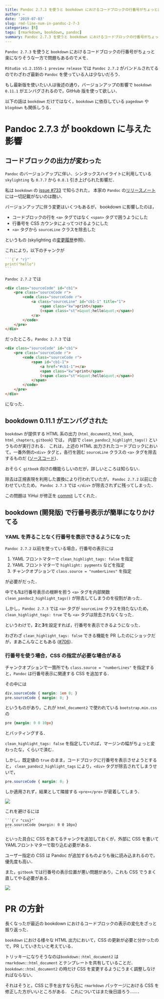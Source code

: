 ```yaml
---
title: Pandoc 2.7.3 を使うと bookdown におけるコードブロックの行番号がちょっと楽になりそう
author: ~
date: '2019-07-03'
slug: rmd-line-num-in-pandoc-2-7-3
categories: [R]
tags: [rmarkdown, bookdown, pandoc]
summary: Pandoc 2.7.3 を使うと bookdown におけるコードブロックの行番号がちょっと楽になりそうな一方で問題もあるのでメモ．bookdown に依存している pagedown や blogdown も関係しうる．
---
```


`Pandoc 2.7.3` を使うと `bookdown` におけるコードブロックの行番号がちょっと楽になりそうな一方で問題もあるのでメモ．

`RStudio v1.2.1555-1 preview release` では `Pandoc 2.7.2` がバンドルされてるのでわざわざ最新の `Pandoc` を使っている人は少ないだろう．

もし最新版を使いたい人は後述の通り，バージョンアップの影響で `bookdown 0.11.1` がエンバグされるので，GitHub 版を使って欲しい．

以下の話は `bookdown` だけではなく，`bookdown` に依存している `pagedown` や `blogdown` も関係しうる．

# Pandoc 2.7.3 が bookdown に与えた影響

## コードブロックの出力が変わった

`Pandoc` のバージョンアップに伴い．シンタックスハイライトに利用している `skylighting` も `0.7.7` から `0.8.1` 引き上げられた影響だ．

私は `bookdown` の [issue #733](https://github.com/rstudio/bookdown/issues/733#issuecomment-506913254) で知らされた，
本家の `Pandoc` の[リリースノート](https://pandoc.org/releases.html#pandoc-2.7.3-11-june-2019)には一切記載がないのは酷い．

バージョンアップに伴う変更はいくつもあるが， bookdown に影響したのは，

- コードブロックの行を `<a>` タグではなく `<span>` タグで囲うようにした
- 行番号を CSS カウンタによってつけるようにした
- `<a>` タグから `sourceLine` クラスを除去した

というもの (skylighting の[変更履歴](https://github.com/jgm/skylighting/blob/master/changelog.md#08----2019-05-27)参照)．

これにより，以下のチャンクが

````r
```{`r "r}"`
print("hello")
```
````

`Pandoc 2.7.2` では

```html
<div class="sourceCode" id="cb1">
    <pre class="sourceCode r">
        <code class="sourceCode r">
            <a class="sourceLine" id="cb1-1" title="1">
                <span class="kw">print</span>
                (<span class="st">&quot;hello&quot;</span>)
            </a>
        </code>
    </pre>
</div>
```

だったところ，`Pandoc 2.7.3` では

```html
<div class="sourceCode" id="cb1">
    <pre class="sourceCode r">
        <code class="sourceCode r">
            <span id="cb1-1">
                <a href="#cb1-1"></a>
                <span class="kw">print</span>
                (<span class="st">&quot;hello&quot;</span>)
            </span>
        </code>
    </pre>
</div>
```

になった．

## bookdown 0.11.1 がエンバグされた

`bookdown` が提供する HTML 系の出力 (`html_document2`, `html_book`, `html_chapters`, `gitbook`) では，
内部で `clean_pandoc2_highlight_tags()` というものが実行される．
これは，上述の HTML 出力されたコードブロックにおいて，一番外側の`<div>` タグと，各行を囲む `sourceLine` クラスの `<a>` タグを除去するものだ ([ソースコード](https://github.com/rstudio/bookdown/blob/364092ad5c1baf6740711d4a3c4d68c024291bb3/R/html.R#L1012-L1018))．

おそらく `gitbook` 向けの機能らしいのだが，詳しいところは知らない．

除去は正規表現を利用した置換により行われていたが， `Pandoc 2.7.2` 以前に合わせていたため， `Pandoc 2.7.3` では `</div>` が除去されずに残ってしまった．

この問題は YiHui が修正を [commit](https://github.com/rstudio/bookdown/commit/364092ad5c1baf6740711d4a3c4d68c024291bb3) してくれた．

## bookdown (開発版) で行番号表示が簡単になりかけてる

### YAML を弄ることなく行番号を表示できるようになった

`Pandoc 2.7.2` 以前を使っている場合，行番号の表示には 

1. YAML フロントマターで `clean_highlight_tags: false` を指定
1. YAML フロントマターで `highlight: pygments` などを指定
1. チャンクオプションで `class.source = "numberLines"` を指定

が必要がだった．

中でも**1**は行番号表示の根幹を担う `<a>` タグを内部関数 `clean_pandoc2_highlight_tags()` が除去してしまうのを役割があった．

しかし，`Pandoc 2.7.3` では `<a>` タグが `sourceLine` クラスを持たないため，`clean_highlight_tags: true` でも `<a>` タグは除去されなくなった．

というわけで，**2**と**3**を設定すれば，行番号を表示できるようになった．

わざわざ `clean_highlight_tags: false` できる機能を PR したのにショックだが，まあこんなこともある ([#706](https://github.com/rstudio/bookdown/pull/706))．

### 行番号を使う場合，CSS の指定が必要な場合がある

チャンクオプションで一箇所でも `class.source = "numberLines"` を指定すると，`Pandoc` は行番号表示に関連する CSS を追加する．

その中には

```css
div.sourceCode { margin: 1em 0; }
pre.sourceCode { margin: 0; }
```

というものがあり，これが `html_document2` で使われている `bootstrap.min.css` の

```css
pre {margin: 0 0 10px}
```

とバッティングする．

`clean_highlight_tags: false` を指定していれば，マージンの幅がちょっと変わったな，くらいで済む．

しかし，既定値の `true` のまま，コードブロックに行番号を表示させようとすると， `clean_pandoc2_highlight_tags` により，`<div>` タグが除去されてしまうせいで，

```css
pre.sourceCode { margin: 0; }
```

しか適用されず，結果として隣接する `<pre></pre>` が密着してしまう．

![](/images/posts/2019-07-03-rmd-line-num-in-pandoc-2-7-3/html-document2.png)

これを避けるには

````
```{`r "css}"`
pre.sourceCode {margin: 0 0 10px}
```
````

といった具合に CSS をあてるチャンクを追加しておくが，外部に CSS を書いてYAMLフロントマターで取り込む必要がある．

ユーザー指定の CSS は Pandoc が追加するものよりも後に読み込まれるので，優先度も高い．

また，`gitbook` では行番号の表示位置が悪い問題があり，これも CSS でうまく直してやる必要がある．

![](/images/posts/2019-07-03-rmd-line-num-in-pandoc-2-7-3/gitbook.png)


# PR の方針

長くなったが最近の bookdown におけるコードブロックの表示の変化をざっと振り返った．

`bookdown` における様々な HTML 出力において，CSS の更新が必要と分かったので，PR していきたいと考えている．

トリッキーになりそうなのは`bookdown::html_document2` は `rmarkdown::html_document` とテンプレートを共有していることだ．
`bookdown::html_document2` の時だけ CSS を変更するようにうまく調整しなければならない．

それはそうと，CSS に手を出すなら先に `rmarkdown` パッケージにおける CSS を修正した方がいいところがある．
これについてはまた後日語ろう……．
